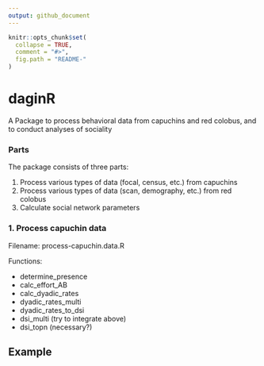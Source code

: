 ```yaml
---
output: github_document
---
```


<!-- README.md is generated from README.Rmd. Please edit that file -->

```r
knitr::opts_chunk$set(
  collapse = TRUE,
  comment = "#>",
  fig.path = "README-"
)
```

# daginR

A Package to process behavioral data from capuchins and red colobus, and to conduct analyses of sociality


### Parts
The package consists of three parts:
  
  1. Process various types of data (focal, census, etc.) from capuchins
2. Process various types of data (scan, demography, etc.) from red colobus
3. Calculate social network parameters

### 1. Process capuchin data
Filename: process-capuchin.data.R  

Functions:
  
- determine_presence
- calc_effort_AB
- calc_dyadic_rates
- dyadic_rates_multi 
- dyadic_rates_to_dsi
- dsi_multi (try to integrate above)
- dsi_topn (necessary?)

## Example

